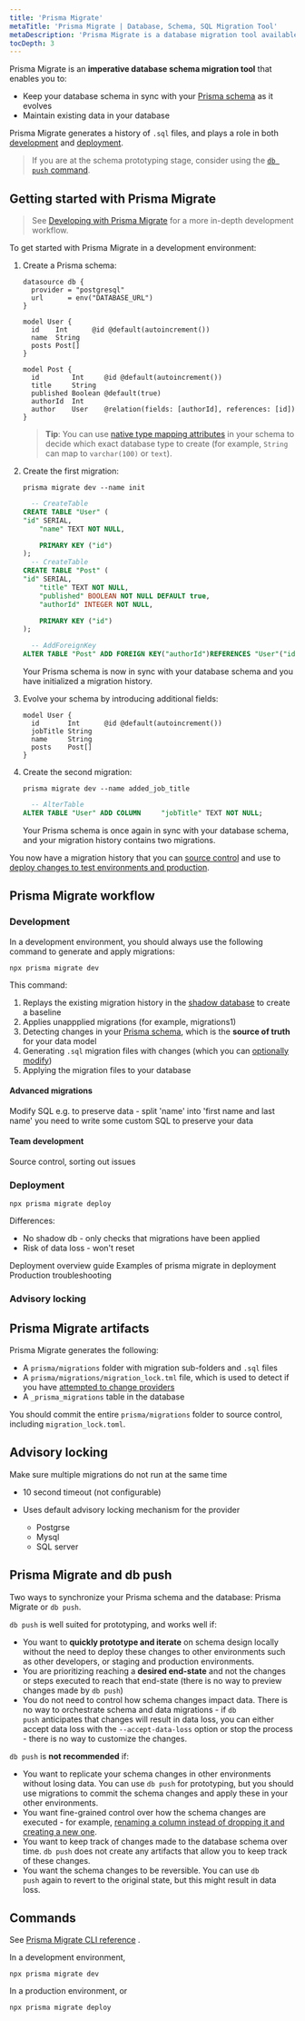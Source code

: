 ```yaml
---
title: 'Prisma Migrate'
metaTitle: 'Prisma Migrate | Database, Schema, SQL Migration Tool'
metaDescription: 'Prisma Migrate is a database migration tool available via the Prisma CLI that integrates with Prisma schema for data modeling.'
tocDepth: 3
---
```


<TopBlock>

Prisma Migrate is an **imperative database schema migration tool** that enables you to:

* Keep your database schema in sync with your [Prisma schema](../prisma-schema) as it evolves
* Maintain existing data in your database

Prisma Migrate generates a history of `.sql` files, and plays a role in both [development](#development) and [deployment](#deployment).

> If you are at the schema prototyping stage, consider using the [`db push` command](#prisma-migrate-and-db-push).

</TopBlock>

## Getting started with Prisma Migrate

> See [Developing with Prisma Migrate]() <span class="guide"></span> for a more in-depth development workflow.

To get started with Prisma Migrate in a development environment:

1. Create a Prisma schema:

   ```prisma file=schema.prisma
   datasource db {
     provider = "postgresql"
     url      = env("DATABASE_URL")
   }

   model User {
     id    Int      @id @default(autoincrement())
     name  String
     posts Post[]
   }

   model Post {
     id        Int     @id @default(autoincrement())
     title     String
     published Boolean @default(true)
     authorId  Int
     author    User    @relation(fields: [authorId], references: [id])
   }
   ```

   > **Tip**: You can use [native type mapping attributes](type-mapping) in your schema to decide which exact database type to create (for example, `String` can map to `varchar(100)` or `text`).

1. Create the first migration:

    <CodeWithResult showText="Show migration SQL" hideText="Hide migration SQL">
    <Cmd>

    
    ```terminal
    prisma migrate dev --name init
    ```

    </Cmd>
    <CmdResult>

    ```sql
      -- CreateTable
    CREATE TABLE "User" (
    "id" SERIAL,
        "name" TEXT NOT NULL,

        PRIMARY KEY ("id")
    );
      -- CreateTable
    CREATE TABLE "Post" (
    "id" SERIAL,
        "title" TEXT NOT NULL,
        "published" BOOLEAN NOT NULL DEFAULT true,
        "authorId" INTEGER NOT NULL,

        PRIMARY KEY ("id")
    );

      -- AddForeignKey
    ALTER TABLE "Post" ADD FOREIGN KEY("authorId")REFERENCES "User"("id") ON DELETE CASCADE ON UPDATE CASCADE;
    ```

    </CmdResult>
    </CodeWithResult>

    Your Prisma schema is now in sync with your database schema and you have initialized a migration history.

1. Evolve your schema by introducing additional fields:

    ```prisma highlight=3;add
    model User {
      id       Int      @id @default(autoincrement())
      jobTitle String
      name     String
      posts    Post[]
    }
    ```
        
1. Create the second migration:

    <CodeWithResult showText="Show migration SQL" hideText="Hide migration SQL">
    <Cmd>

    ```terminal
    prisma migrate dev --name added_job_title
    ```

    </Cmd>
    <CmdResult>

    ```sql
      -- AlterTable
    ALTER TABLE "User" ADD COLUMN     "jobTitle" TEXT NOT NULL;
    ```

    </CmdResult>
    </CodeWithResult>

    Your Prisma schema is once again in sync with your database schema, and your migration history contains two migrations.

You now have a migration history that you can [source control](#team-development) and use to [deploy changes to test environments and production](#deployment).

## Prisma Migrate workflow

### Development

In a development environment, you should always use the following command to generate and apply migrations:

```terminal
npx prisma migrate dev
```

This command:

1. Replays the existing migration history in the [shadow database](shadow-database) to create a baseline
1. Applies unappplied migrations (for example, migrations1)
1. Detecting changes in your [Prisma schema](https://www.prisma.io/docs/reference/tools-and-interfaces/prisma-schema), which is the **source of truth** for your data model
2. Generating `.sql` migration files with changes (which you can [optionally modify]())
3. Applying the migration files to your database

#### Advanced migrations

Modify SQL e.g. to preserve data - split 'name' into 'first name and last name' you need to write some custom SQL to preserve your data

#### Team development

Source control, sorting out issues

### Deployment

```terminal
npx prisma migrate deploy
```

Differences:

* No shadow db - only checks that migrations have been applied
* Risk of data loss - won't reset

Deployment overview guide
Examples of prisma migrate in deployment
Production troubleshooting

### Advisory locking

## Prisma Migrate artifacts

Prisma Migrate generates the following:

* A `prisma/migrations` folder with migration sub-folders and `.sql` files
* A `prisma/migrations/migration_lock.tml` file, which is used to detect if you have [attempted to change providers](prisma-migrate-limitations-issues#you-cannot-switch-database-providers)
* A `_prisma_migrations` table in the database

You should commit the entire `prisma/migrations` folder to source control, including `migration_lock.toml`.

## Advisory locking

Make sure multiple migrations do not run at the same time

* 10 second timeout (not configurable)
* Uses default advisory locking mechanism for the provider

  * Postgrse
  * Mysql
  * SQL server

## Prisma Migrate and <inlinecode>db push</inlinecode>

Two ways to synchronize your Prisma schema and the database: Prisma Migrate or `db push`.

`db push` is well suited for prototyping, and works well if:

-   You want to **quickly prototype and iterate** on schema design locally without the need to deploy these changes to other environments such as other developers, or staging and production environments.
-   You are prioritizing reaching a **desired end-state** and not the changes or steps executed to reach that end-state (there is no way to preview changes made by `db push`)
-   You do not need to control how schema changes impact data. There is no way to orchestrate schema and data migrations - if `db push` anticipates that changes will result in data loss, you can either accept data loss with the `--accept-data-loss` option or stop the process - there is no way to customize the changes.

`db push` is **not recommended** if:

-   You want to replicate your schema changes in other environments without losing data. You can use `db push` for prototyping, but you should use migrations to commit the schema changes and apply these in your other environments.
-   You want fine-grained control over how the schema changes are executed - for example, [renaming a column instead of dropping it and creating a new one](../../../guides/application-lifecycle/developing-with-prisma-migrate/advanced-migrate-scenarios#renaming-a-field).
-   You want to keep track of changes made to the database schema over time. `db push` does not create any artifacts that allow you to keep track of these changes.
-   You want the schema changes to be reversible. You can use `db push` again to revert to the original state, but this might result in data loss.

## Commands

See [Prisma Migrate CLI reference](../../../reference/api-reference/command-reference#prisma-migrate-preview) <span class="api"></span>.

In a development environment, 

```terminal
npx prisma migrate dev
```

In a production environment, or 

```terminal
npx prisma migrate deploy
```